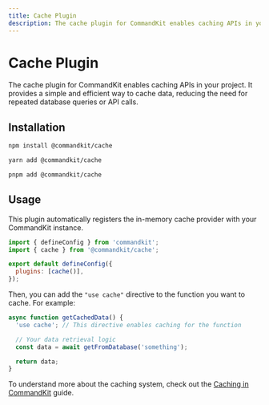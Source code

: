 ```yaml
---
title: Cache Plugin
description: The cache plugin for CommandKit enables caching APIs in your project. It provides a simple and efficient way to cache data, reducing the need for repeated database queries or API calls.
---
```



# Cache Plugin

The cache plugin for CommandKit enables caching APIs in your project. It provides a simple and efficient way to cache data, reducing the need for repeated database queries or API calls.

## Installation

<Tabs>
<TabItem value="npm" label="npm">

```bash
npm install @commandkit/cache
```

</TabItem>
<TabItem value="yarn" label="yarn">

```bash
yarn add @commandkit/cache
```

</TabItem>
<TabItem value="pnpm" label="pnpm">

```bash
pnpm add @commandkit/cache
```

</TabItem>
</Tabs>

## Usage

This plugin automatically registers the in-memory cache provider with your CommandKit instance.

```js
import { defineConfig } from 'commandkit';
import { cache } from '@commandkit/cache';

export default defineConfig({
  plugins: [cache()],
});
```

Then, you can add the `"use cache"` directive to the function you want to cache. For example:

```ts
async function getCachedData() {
  'use cache'; // This directive enables caching for the function

  // Your data retrieval logic
  const data = await getFromDatabase('something');

  return data;
}
```

To understand more about the caching system, check out the [Caching in CommandKit](../../04-caching/01-caching-in-commandkit.mdx) guide.
